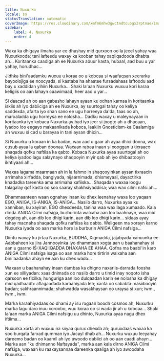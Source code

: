 ```yaml
---
title: Nuxurka
locale: so
statusTranslation: automatic
coverImage: https://res.cloudinary.com/xmfm6mhw3gwctndtcubgx2rptnae/image/upload/v1740468922/small_cover_tratado_de_psicologia_revolucionaria_a4c0dca4e0.webp
sidebar:
    label: 4. Nuxurka
    order: 4
---
```

Waxa ka dhigaya ilmaha yar ee dhashay mid qurxoon oo la jecel yahay waa Nuxurkooda; tani lafteedu waxay ka kooban tahay xaqiiqadooda dhabta ah... Koritaanka caadiga ah ee Nuxurka abuur kasta, hubaal, aad buu u yar yahay, horudhac...

Jidhka bini'aadamku wuxuu u koraa oo u kobcaa si waafaqsan xeerarka bayoolojiga ee noocyada, si kastaba ha ahaatee fursadahaas laftoodu aad bay u xaddidan yihiin Nuxurka... Shaki la'aan Nuxurku wuxuu kori karaa keligiis oo aan lahayn caawimaad, heer aad u yar...

Si daacad ah oo aan gabasho lahayn ayaan ku odhan karnaa in koritaanka iskiis ah iyo dabiiciga ah ee Nuxurka, ay suurtogal tahay oo keliya saddexda, afarta iyo shan sano ee ugu horreeya da'da, taas oo ah, marxaladda ugu horreysa ee nolosha... Dadku waxay u maleynayaan in koritaanka iyo kobaca Nuxurka ay had iyo jeer si joogto ah u dhacaan, iyadoo loo eegayo makaanikada koboca, laakiin Gnosticism-ka Caalamiga ah wuxuu si cad u barayaa in tani aysan dhicin...

Si Nuxurku u koraan in ka badan, wax aad u gaar ah ayaa dhici doona, wax cusub ayaa la qaban doonaa. Waxaan rabaa inaan si xooggan u tixraaco shaqada qofku naftiisa ka qabto. Kobaca Nuxurka ayaa suurtogal ah oo keliya iyadoo lagu salaynayo shaqooyin miyir qab ah iyo dhibaatooyin ikhtiyaari ah...

Waxaa lagama maarmaan ah in la fahmo in shaqooyinkan aysan tixraacin arrimaha xirfadda, bangiyada, nijaarnimada, dhismeyaal, dayactirka khadadka tareenka ama arrimaha xafiiska... Shaqadan waxaa loogu talagalay qof kasta oo soo saaray shakhsiyaddiisa; waa wax cilmi nafsi ah...

Dhammaanteen waan ognahay inaan ku dhex leenahay waxa loo yaqaan EGO, ANIGA, IS-ANIGA, IS-ANIGA... Nasiib darro, Nuxurka ayaa ku xanniban, ku xayiran, EGO dhexdeeda, tanina waa wax laga xumaado. Kala dirida ANIGA Cilmi nafsiga, burburinta walxaha aan loo baahnayn, waa mid degdeg ah, aan dib loo dhigi karin, aan dib loo dhigi karin... sidaas ayay tahay macnaha shaqada qofku naftiisa ka qabto. Weligeen ma xorayn karno Nuxurka iyada oo aan marka hore la burburin ANIGA Cilmi nafsiga...

Diintu waxay ku jirtaa Nuxurka, BUDDHA, Xigmadda, jajabyada xanuunka ee Aabbaheen ku jira Jannooyinka iyo dhammaan xogta aan u baahanahay si aan u gaarno IS-XAQIIQADDA DHAXAHA EE AHAA. Qofna ma baabi'in karo ANIGA Cilmi nafsiga isaga oo aan marka hore tirtirin walxaha aan bini'aadanka ahayn ee aan ku dhex wado...

Waxaan u baahanahay inaan dambas ka dhigno naxariis-darrada foosha xun ee xilliyadan: xaasidnimada oo nasiib darro u timid inay noqoto isha qarsoon ee ficilka; hunguriga aan loo dulqaadan karin ee nolosha ka dhigay mid qadhaadh: aflagaadada karaahiyada leh; xanta oo sababta masiibooyin badan; sakhraannimada; shahwadda wasakhaysan oo uraysa si xun; iwm., iwm., iwm.

Marka karaahiyadaas oo dhami ay isu rogaan boodh cosmos ah, Nuxurku marka lagu daro inuu xoroobo, wuu koraa oo si wada jir ah u kobcaa... Shaki la'aan marka ANIGA Cilmi nafsigu uu dhinto, Nuxurka ayaa nagu dhex iftiima...

Nuxurka xorta ah wuxuu na siiyaa qurux dhexda ah; quruxdaas waxaa ka soo burqata farxad qumman iyo Jacayl dhab ah... Nuxurku wuxuu leeyahay dareemo badan oo kaamil ah iyo awoodo dabiici ah oo aan caadi ahayn... Marka aan "ku dhimanno Naftayada", marka aan kala dirno ANIGA Cilmi nafsiga, waxaan ku raaxaysannaa dareenka qaaliga ah iyo awoodaha Nuxurka...


